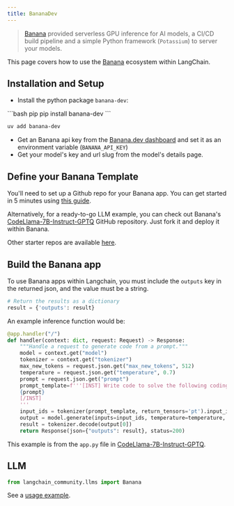 ```yaml
---
title: BananaDev
---
```


>[Banana](https://www.banana.dev/) provided serverless GPU inference for AI models,
> a CI/CD build pipeline and a simple Python framework (`Potassium`) to server your models.

This page covers how to use the [Banana](https://www.banana.dev) ecosystem within LangChain.

## Installation and Setup

- Install the python package `banana-dev`:

<CodeGroup>
```bash pip
pip install banana-dev
```

```bash uv
uv add banana-dev
```
</CodeGroup>

- Get an Banana api key from the [Banana.dev dashboard](https://app.banana.dev) and set it as an environment variable (`BANANA_API_KEY`)
- Get your model's key and url slug from the model's details page.

## Define your Banana Template

You'll need to set up a Github repo for your Banana app. You can get started in 5 minutes using [this guide](https://docs.banana.dev/banana-docs/).

Alternatively, for a ready-to-go LLM example, you can check out Banana's [CodeLlama-7B-Instruct-GPTQ](https://github.com/bananaml/demo-codellama-7b-instruct-gptq) GitHub repository. Just fork it and deploy it within Banana.

Other starter repos are available [here](https://github.com/orgs/bananaml/repositories?q=demo-&type=all&language=&sort=).

## Build the Banana app

To use Banana apps within Langchain, you must include the `outputs` key
in the returned json, and the value must be a string.

```python
# Return the results as a dictionary
result = {'outputs': result}
```

An example inference function would be:

```python
@app.handler("/")
def handler(context: dict, request: Request) -> Response:
    """Handle a request to generate code from a prompt."""
    model = context.get("model")
    tokenizer = context.get("tokenizer")
    max_new_tokens = request.json.get("max_new_tokens", 512)
    temperature = request.json.get("temperature", 0.7)
    prompt = request.json.get("prompt")
    prompt_template=f'''[INST] Write code to solve the following coding problem that obeys the constraints and passes the example test cases. Please wrap your code answer using ```:
    {prompt}
    [/INST]
    '''
    input_ids = tokenizer(prompt_template, return_tensors='pt').input_ids.cuda()
    output = model.generate(inputs=input_ids, temperature=temperature, max_new_tokens=max_new_tokens)
    result = tokenizer.decode(output[0])
    return Response(json={"outputs": result}, status=200)
```

This example is from the `app.py` file in [CodeLlama-7B-Instruct-GPTQ](https://github.com/bananaml/demo-codellama-7b-instruct-gptq).


## LLM


```python
from langchain_community.llms import Banana
```

See a [usage example](/oss/python/integrations/llms/banana).
